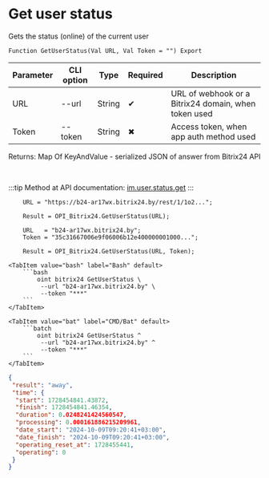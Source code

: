﻿---
sidebar_position: 17
---


# Get user status
 Gets the status (online) of the current user



`Function GetUserStatus(Val URL, Val Token = "") Export`

  | Parameter | CLI option | Type | Required | Description |
  |-|-|-|-|-|
  | URL | --url | String | &#x2714; | URL of webhook or a Bitrix24 domain, when token used |
  | Token | --token | String | &#x2716; | Access token, when app auth method used |

  
  Returns:  Map Of KeyAndValue - serialized JSON of answer from Bitrix24 API

<br/>

:::tip
Method at API documentation: [im.user.status.get](https://dev.1c-bitrix.ru/learning/course/index.php?COURSE_ID=93&LESSON_ID=11497)
:::
<br/>


```bsl title="1C:Enterprise/OneScript code example"
    URL = "https://b24-ar17wx.bitrix24.by/rest/1/1o2...";

    Result = OPI_Bitrix24.GetUserStatus(URL);

    URL   = "b24-ar17wx.bitrix24.by";
    Token = "35c31667006e9f06006b12e400000001000...";

    Result = OPI_Bitrix24.GetUserStatus(URL, Token);
```
 

 <Tabs>
  
    <TabItem value="bash" label="Bash" default>
        ```bash
            oint bitrix24 GetUserStatus \
             --url "b24-ar17wx.bitrix24.by" \
             --token "***"
        ```
    </TabItem>
  
    <TabItem value="bat" label="CMD/Bat" default>
        ```batch
            oint bitrix24 GetUserStatus ^
             --url "b24-ar17wx.bitrix24.by" ^
             --token "***"
        ```
    </TabItem>
</Tabs>


```json title="Result"
{
 "result": "away",
 "time": {
  "start": 1728454841.43872,
  "finish": 1728454841.46354,
  "duration": 0.0248241424560547,
  "processing": 0.000161886215209961,
  "date_start": "2024-10-09T09:20:41+03:00",
  "date_finish": "2024-10-09T09:20:41+03:00",
  "operating_reset_at": 1728455441,
  "operating": 0
 }
}
```
